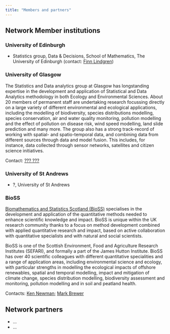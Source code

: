 ```yaml
---
title: "Members and partners"
---
```


## Network Member institutions

### University of Edinburgh

- Statistics group, Data \& Decisions, School of Mathematics, The University of Edinburgh (contact: [Finn Lindgren](mailto::Finn.Lindgren@ed.ac.uk))

### University of Glasgow

The Statistics and Data analytics group at Glasgow has longstanding expertise in the development and application of Statistical and Data Analytics methodology in both Ecology and Environmental Sciences. About 20 members of permanent staff are undertaking research focussing directly on a large variety of different environmental and ecological applications, including the modelling of biodiversity, species distributions modelling, species conservation, air and water quality monitoring, pollution modelling and the effect of pollution on disease risk, wind speed modelling, land slide prediction and many more. The group also has a strong track-record of working with spatial- and spatio-temporal data, and combining data from different sources through data and model fusion. This includes, for instance, data collected through sensor networks, satellites and citizen science initiatives.

Contact: [??? ???](mailto:???)

### University of St Andrews

- ?, University of St Andrews

### BioSS

[Biomathematics and Statistics Scotland (BioSS)](https://www.bioss.ac.uk)
specialises in the development
and application of the quantitative methods needed to enhance scientific
knowledge and impact. BioSS is unique within the UK research community thanks
to a focus on method development combined with applied quantitative research and
impact, based on active collaboration with quantitative specialists and with
natural and social scientists.

BioSS is one of the Scottish Environment, Food
and Agriculture Research Institutes (SEFARI), and formally a part of the James
Hutton Institute. BioSS has over 40 scientific colleagues with different
quantitative specialities and a range of application areas, including
environmental science and ecology, with particular strengths in modelling
the ecological impacts of offshore renewables, spatial and temporal modelling,
impact and mitigation of climate change, species distribution modelling,
biodiversity assessment and monitoring, pollution modelling and in soil and
peatland health.

Contacts: [Ken Newman](mailto::Ken.Newman@bioss.ac.uk);
[Mark Brewer](mailto::Mark.Brewer@bioss.ac.uk)

## Network partners

 - ...
 - ...
